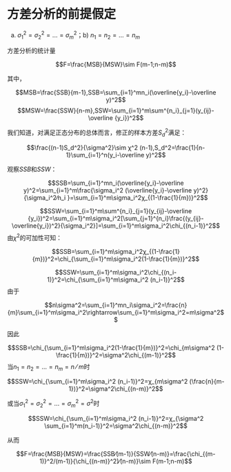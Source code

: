 # 方差分析的前提假定 {#Chp15}

a) $\sigma_1^2=\sigma_2^2=...=\sigma_m^2$；b) $n_1=n_2=...=n_m$

方差分析的统计量

$$F=\frac{MSB}{MSW}\sim F(m-1;n-m)$$

其中，

$$MSB=\frac{SSB}{m-1},SSB=\sum_{i=1}^mn_i(\overline{y_i}-\overline y)^2$$
$$MSW=\frac{SSW}{n-m},SSW=\sum_{i=1}^m\sum^{n_i}_{j=1}(y_{ij}-\overline {y_i})^2$$

我们知道，对满足正态分布的总体而言，修正的样本方差$S_d^2$满足：

$$\frac{(n-1)S_d^2}{\sigma^2}\sim χ^2 (n-1),S_d^2=\frac{1}{n-1}\sum_{i=1}^n(y_i-\overline y)^2$$

观察$SSB$和$SSW$：

$$SSB=\sum_{i=1}^mn_i(\overline{y_i}-\overline y)^2=\sum_{i=1}^m\frac{\sigma_i^2 (\overline{y_i}-\overline y)^2}{\sigma_i^2⁄n_i }=\sum_{i=1}^m\sigma_i^2χ_{(1-\frac{1}{m})}^2$$

$$SSW=\sum_{i=1}^m\sum^{n_i}_{j=1}(y_{ij}-\overline {y_i})^2=\sum_{i=1}^m\sigma_i^2[\sum_{j=1}^{n_i}\frac{(y_{ij}-\overline{y_i})^2}{\sigma_i^2}]=\sum_{i=1}^m\sigma_i^2\chi_{(n_i-1)}^2$$
由$\chi^2$的可加性可知：

$$SSB=\sum_{i=1}^m\sigma_i^2χ_{(1-\frac{1}{m})}^2=\chi_{\sum_{i=1}^m\sigma_i^2(1-\frac{1}{m})}^2$$

$$SSW=\sum_{i=1}^m\sigma_i^2\chi_{(n_i-1)}^2=\chi_{\sum_{i=1}^m\sigma_i^2 (n_i-1)}^2$$
由于

$$n\sigma^2=\sum_{i=1}^mn_i\sigma_i^2=\frac{n}{m}\sum_{i=1}^m\sigma_i^2\rightarrow\sum_{i=1}^m\sigma_i^2=m\sigma^2$$

因此

$$SSB=\chi_{\sum_{i=1}^m\sigma_i^2(1-\frac{1}{m})}^2=\chi_{m\sigma^2 (1-\frac{1}{m})}^2=\sigma^2\chi_{(m-1)}^2$$
当$n_1=n_2=...=n_m=n⁄m$时

$$SSW=\chi_{\sum_{i=1}^m\sigma_i^2 (n_i-1)}^2=χ_{m\sigma^2 (\frac{n}{m-1})}^2=\sigma^2\chi_{(n-m)}^2$$

或当$\sigma_1^2=\sigma_2^2=...=\sigma_m^2=\sigma^2$时

$$SSW=\chi_{\sum_{i=1}^m\sigma_i^2 (n_i-1)}^2=χ_{\sigma^2 \sum_{i=1}^m(n_i-1)}^2=\sigma^2\chi_{(n-m)}^2$$

从而

$$F=\frac{MSB}{MSW}=\frac{SSB⁄(m-1)}{SSW⁄(n-m)}=\frac{\chi_{(m-1)}^2/(m-1)}{\chi_{(n-m)}^2)⁄(n-m)}\sim F(m-1;n-m)$$
